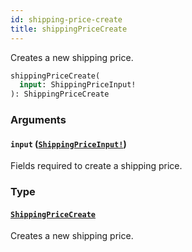 ```yaml
---
id: shipping-price-create
title: shippingPriceCreate
---
```


Creates a new shipping price.

```graphql
shippingPriceCreate(
  input: ShippingPriceInput!
): ShippingPriceCreate

```

### Arguments

#### `input` ([`ShippingPriceInput!`](/developer/api-reference/inputs/shipping-price-input))

Fields required to create a shipping price.

### Type

#### [`ShippingPriceCreate`](/developer/api-reference/objects/shipping-price-create)

Creates a new shipping price.
